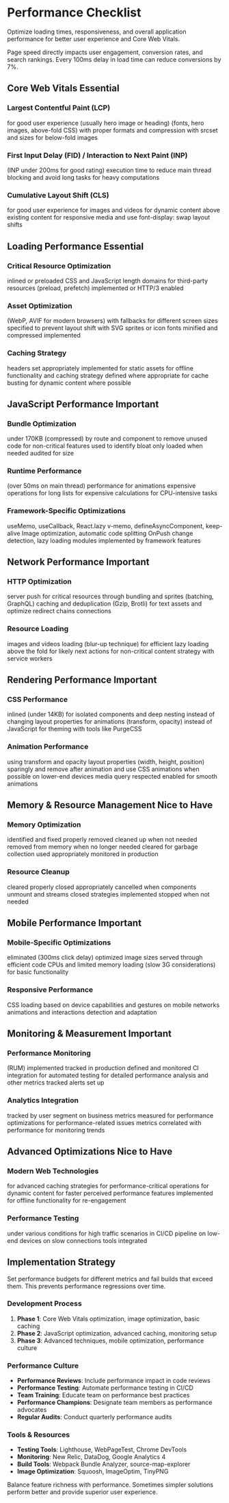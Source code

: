 
# <span className="text-4xl font-bold bg-gradient-to-r from-orange-600 to-red-600 bg-clip-text text-transparent">Performance Checklist</span>

<ChecklistProgressWrapper pageTitle="Performance" />

<p className="text-xl font-medium text-muted-foreground mb-8">Optimize loading times, responsiveness, and overall application performance for better user experience and Core Web Vitals.</p>

<Alert title="Performance Matters">
  Page speed directly impacts user engagement, conversion rates, and search rankings. Every 100ms delay in load time can reduce conversions by 7%.
</Alert>

## <span className="text-2xl font-semibold text-orange-800 dark:text-orange-200">Core Web Vitals</span> <Badge variant="default">Essential</Badge>

### <span className="text-lg font-medium text-orange-700 dark:text-orange-300">Largest Contentful Paint (LCP)</span>
<ChecklistItem title="LCP under 2.5 seconds">for good user experience</ChecklistItem>
<ChecklistItem title="Optimize largest element">(usually hero image or heading)</ChecklistItem>
<ChecklistItem title="Preload critical resources">(fonts, hero images, above-fold CSS)</ChecklistItem>
<ChecklistItem title="Optimize images">with proper formats and compression</ChecklistItem>
<ChecklistItem title="Minimize render-blocking resources"></ChecklistItem>
<ChecklistItem title="Use responsive images">with srcset and sizes</ChecklistItem>
<ChecklistItem title="Implement lazy loading">for below-fold images</ChecklistItem>

### <span className="text-lg font-medium text-orange-700 dark:text-orange-300">First Input Delay (FID) / Interaction to Next Paint (INP)</span>
<ChecklistItem title="FID under 100ms">(INP under 200ms for good rating)</ChecklistItem>
<ChecklistItem title="Minimize JavaScript">execution time</ChecklistItem>
<ChecklistItem title="Code splitting">to reduce main thread blocking</ChecklistItem>
<ChecklistItem title="Optimize event handlers">and avoid long tasks</ChecklistItem>
<ChecklistItem title="Use web workers">for heavy computations</ChecklistItem>
<ChecklistItem title="Defer non-critical JavaScript"></ChecklistItem>
<ChecklistItem title="Optimize third-party scripts"></ChecklistItem>

### <span className="text-lg font-medium text-orange-700 dark:text-orange-300">Cumulative Layout Shift (CLS)</span>
<ChecklistItem title="CLS under 0.1">for good user experience</ChecklistItem>
<ChecklistItem title="Set size attributes">for images and videos</ChecklistItem>
<ChecklistItem title="Reserve space">for dynamic content</ChecklistItem>
<ChecklistItem title="Avoid injecting content">above existing content</ChecklistItem>
<ChecklistItem title="Use CSS aspect-ratio">for responsive media</ChecklistItem>
<ChecklistItem title="Preload critical fonts">and use font-display: swap</ChecklistItem>
<ChecklistItem title="Minimize web font">layout shifts</ChecklistItem>

## <span className="text-2xl font-semibold text-orange-800 dark:text-orange-200">Loading Performance</span> <Badge variant="default">Essential</Badge>

### <span className="text-lg font-medium text-orange-700 dark:text-orange-300">Critical Resource Optimization</span>
<ChecklistItem title="Critical CSS">inlined or preloaded</ChecklistItem>
<ChecklistItem title="Eliminate render-blocking">CSS and JavaScript</ChecklistItem>
<ChecklistItem title="Optimize critical path">length</ChecklistItem>
<ChecklistItem title="Preconnect to external">domains</ChecklistItem>
<ChecklistItem title="DNS prefetch">for third-party resources</ChecklistItem>
<ChecklistItem title="Resource hints">(preload, prefetch) implemented</ChecklistItem>
<ChecklistItem title="HTTP/2">or HTTP/3 enabled</ChecklistItem>

### Asset Optimization
<ChecklistItem title="Image compression">(WebP, AVIF for modern browsers)</ChecklistItem>
<ChecklistItem title="Next-gen image formats">with fallbacks</ChecklistItem>
<ChecklistItem title="Responsive images">for different screen sizes</ChecklistItem>
<ChecklistItem title="Image dimensions">specified to prevent layout shift</ChecklistItem>
<ChecklistItem title="Icon fonts replaced">with SVG sprites or icon fonts</ChecklistItem>
<ChecklistItem title="CSS and JavaScript">minified and compressed</ChecklistItem>
<ChecklistItem title="Dead code elimination">implemented</ChecklistItem>

### Caching Strategy
<ChecklistItem title="Browser caching">headers set appropriately</ChecklistItem>
<ChecklistItem title="CDN">implemented for static assets</ChecklistItem>
<ChecklistItem title="Service worker">for offline functionality and caching</ChecklistItem>
<ChecklistItem title="Application cache">strategy defined</ChecklistItem>
<ChecklistItem title="API response caching">where appropriate</ChecklistItem>
<ChecklistItem title="Static asset versioning">for cache busting</ChecklistItem>
<ChecklistItem title="Edge caching">for dynamic content where possible</ChecklistItem>

## JavaScript Performance <Badge variant="warning">Important</Badge>

### Bundle Optimization
<ChecklistItem title="JavaScript bundle size">under 170KB (compressed)</ChecklistItem>
<ChecklistItem title="Code splitting">by route and component</ChecklistItem>
<ChecklistItem title="Tree shaking">to remove unused code</ChecklistItem>
<ChecklistItem title="Dynamic imports">for non-critical features</ChecklistItem>
<ChecklistItem title="Webpack bundle analyzer">used to identify bloat</ChecklistItem>
<ChecklistItem title="Polyfills">only loaded when needed</ChecklistItem>
<ChecklistItem title="Third-party dependencies">audited for size</ChecklistItem>

### Runtime Performance
<ChecklistItem title="Avoid long tasks">(over 50ms on main thread)</ChecklistItem>
<ChecklistItem title="Optimize rendering">performance</ChecklistItem>
<ChecklistItem title="Use requestAnimationFrame">for animations</ChecklistItem>
<ChecklistItem title="Debounce and throttle">expensive operations</ChecklistItem>
<ChecklistItem title="Virtual scrolling">for long lists</ChecklistItem>
<ChecklistItem title="Memoization">for expensive calculations</ChecklistItem>
<ChecklistItem title="Web workers">for CPU-intensive tasks</ChecklistItem>

### Framework-Specific Optimizations
<ChecklistItem title="React">useMemo, useCallback, React.lazy</ChecklistItem>
<ChecklistItem title="Vue">v-memo, defineAsyncComponent, keep-alive</ChecklistItem>
<ChecklistItem title="Next.js">Image optimization, automatic code splitting</ChecklistItem>
<ChecklistItem title="Angular">OnPush change detection, lazy loading modules</ChecklistItem>
<ChecklistItem title="Component lazy loading">implemented</ChecklistItem>
<ChecklistItem title="Bundle splitting">by framework features</ChecklistItem>

## Network Performance <Badge variant="warning">Important</Badge>

### HTTP Optimization
<ChecklistItem title="HTTP/2">server push for critical resources</ChecklistItem>
<ChecklistItem title="Reduce HTTP requests">through bundling and sprites</ChecklistItem>
<ChecklistItem title="Optimize API calls">(batching, GraphQL)</ChecklistItem>
<ChecklistItem title="Implement request">caching and deduplication</ChecklistItem>
<ChecklistItem title="Use compression">(Gzip, Brotli) for text assets</ChecklistItem>
<ChecklistItem title="Minimize redirects">and optimize redirect chains</ChecklistItem>
<ChecklistItem title="Enable keep-alive">connections</ChecklistItem>

### Resource Loading
<ChecklistItem title="Lazy load">images and videos</ChecklistItem>
<ChecklistItem title="Progressive image">loading (blur-up technique)</ChecklistItem>
<ChecklistItem title="Intersection Observer">for efficient lazy loading</ChecklistItem>
<ChecklistItem title="Preload critical resources">above the fold</ChecklistItem>
<ChecklistItem title="Prefetch resources">for likely next actions</ChecklistItem>
<ChecklistItem title="Background loading">for non-critical content</ChecklistItem>
<ChecklistItem title="Offline-first">strategy with service workers</ChecklistItem>

## Rendering Performance <Badge variant="warning">Important</Badge>

### CSS Performance
<ChecklistItem title="Critical CSS">inlined (under 14KB)</ChecklistItem>
<ChecklistItem title="CSS containment">for isolated components</ChecklistItem>
<ChecklistItem title="Avoid complex selectors">and deep nesting</ChecklistItem>
<ChecklistItem title="Use CSS transforms">instead of changing layout properties</ChecklistItem>
<ChecklistItem title="GPU acceleration">for animations (transform, opacity)</ChecklistItem>
<ChecklistItem title="CSS custom properties">instead of JavaScript for theming</ChecklistItem>
<ChecklistItem title="Remove unused CSS">with tools like PurgeCSS</ChecklistItem>

### Animation Performance
<ChecklistItem title="60fps animations">using transform and opacity</ChecklistItem>
<ChecklistItem title="Avoid animating">layout properties (width, height, position)</ChecklistItem>
<ChecklistItem title="Use will-change">sparingly and remove after animation</ChecklistItem>
<ChecklistItem title="Optimize SVG animations">and use CSS animations when possible</ChecklistItem>
<ChecklistItem title="Reduce animation complexity">on lower-end devices</ChecklistItem>
<ChecklistItem title="Prefers-reduced-motion">media query respected</ChecklistItem>
<ChecklistItem title="Hardware acceleration">enabled for smooth animations</ChecklistItem>

## Memory & Resource Management <Badge variant="secondary">Nice to Have</Badge>

### Memory Optimization
<ChecklistItem title="Memory leaks">identified and fixed</ChecklistItem>
<ChecklistItem title="Event listeners">properly removed</ChecklistItem>
<ChecklistItem title="Large objects">cleaned up when not needed</ChecklistItem>
<ChecklistItem title="DOM nodes">removed from memory when no longer needed</ChecklistItem>
<ChecklistItem title="Image references">cleared for garbage collection</ChecklistItem>
<ChecklistItem title="WeakMap and WeakSet">used appropriately</ChecklistItem>
<ChecklistItem title="Memory usage">monitored in production</ChecklistItem>

### Resource Cleanup
<ChecklistItem title="Timers and intervals">cleared properly</ChecklistItem>
<ChecklistItem title="WebSocket connections">closed appropriately</ChecklistItem>
<ChecklistItem title="API requests">cancelled when components unmount</ChecklistItem>
<ChecklistItem title="File handles">and streams closed</ChecklistItem>
<ChecklistItem title="Cache eviction">strategies implemented</ChecklistItem>
<ChecklistItem title="Background tasks">stopped when not needed</ChecklistItem>

## Mobile Performance <Badge variant="warning">Important</Badge>

### Mobile-Specific Optimizations
<ChecklistItem title="Touch delay">eliminated (300ms click delay)</ChecklistItem>
<ChecklistItem title="Viewport meta tag">optimized</ChecklistItem>
<ChecklistItem title="Mobile-specific">image sizes served</ChecklistItem>
<ChecklistItem title="Reduce battery usage">through efficient code</ChecklistItem>
<ChecklistItem title="Optimize for slower">CPUs and limited memory</ChecklistItem>
<ChecklistItem title="Network-aware">loading (slow 3G considerations)</ChecklistItem>
<ChecklistItem title="Progressive enhancement">for basic functionality</ChecklistItem>

### Responsive Performance
<ChecklistItem title="Mobile-first">CSS loading</ChecklistItem>
<ChecklistItem title="Conditional loading">based on device capabilities</ChecklistItem>
<ChecklistItem title="Optimize touch interactions">and gestures</ChecklistItem>
<ChecklistItem title="Reduce data usage">on mobile networks</ChecklistItem>
<ChecklistItem title="Battery-efficient">animations and interactions</ChecklistItem>
<ChecklistItem title="Connection type">detection and adaptation</ChecklistItem>

## Monitoring & Measurement <Badge variant="warning">Important</Badge>

### Performance Monitoring
<ChecklistItem title="Real User Monitoring">(RUM) implemented</ChecklistItem>
<ChecklistItem title="Core Web Vitals">tracked in production</ChecklistItem>
<ChecklistItem title="Performance budgets">defined and monitored</ChecklistItem>
<ChecklistItem title="Lighthouse">CI integration for automated testing</ChecklistItem>
<ChecklistItem title="WebPageTest">for detailed performance analysis</ChecklistItem>
<ChecklistItem title="Speed Index">and other metrics tracked</ChecklistItem>
<ChecklistItem title="Performance regression">alerts set up</ChecklistItem>

### Analytics Integration
<ChecklistItem title="Page load times">tracked by user segment</ChecklistItem>
<ChecklistItem title="Performance impact">on business metrics measured</ChecklistItem>
<ChecklistItem title="A/B testing">for performance optimizations</ChecklistItem>
<ChecklistItem title="Error tracking">for performance-related issues</ChecklistItem>
<ChecklistItem title="User experience">metrics correlated with performance</ChecklistItem>
<ChecklistItem title="Performance dashboards">for monitoring trends</ChecklistItem>

## Advanced Optimizations <Badge variant="secondary">Nice to Have</Badge>

### Modern Web Technologies
<ChecklistItem title="Service Workers">for advanced caching strategies</ChecklistItem>
<ChecklistItem title="Web Assembly">for performance-critical operations</ChecklistItem>
<ChecklistItem title="Edge-side rendering">for dynamic content</ChecklistItem>
<ChecklistItem title="Streaming SSR">for faster perceived performance</ChecklistItem>
<ChecklistItem title="Progressive Web App">features implemented</ChecklistItem>
<ChecklistItem title="Background sync">for offline functionality</ChecklistItem>
<ChecklistItem title="Push notifications">for re-engagement</ChecklistItem>

### Performance Testing
<ChecklistItem title="Load testing">under various conditions</ChecklistItem>
<ChecklistItem title="Stress testing">for high traffic scenarios</ChecklistItem>
<ChecklistItem title="Performance testing">in CI/CD pipeline</ChecklistItem>
<ChecklistItem title="Device testing">on low-end devices</ChecklistItem>
<ChecklistItem title="Network testing">on slow connections</ChecklistItem>
<ChecklistItem title="Performance profiling">tools integrated</ChecklistItem>

## Implementation Strategy

<Alert title="Performance Budget">
  Set performance budgets for different metrics and fail builds that exceed them. This prevents performance regressions over time.
</Alert>

### Development Process

1. **Phase 1**: Core Web Vitals optimization, image optimization, basic caching
2. **Phase 2**: JavaScript optimization, advanced caching, monitoring setup
3. **Phase 3**: Advanced techniques, mobile optimization, performance culture

### Performance Culture

- **Performance Reviews**: Include performance impact in code reviews
- **Performance Testing**: Automate performance testing in CI/CD
- **Team Training**: Educate team on performance best practices
- **Performance Champions**: Designate team members as performance advocates
- **Regular Audits**: Conduct quarterly performance audits

### Tools & Resources

- **Testing Tools**: Lighthouse, WebPageTest, Chrome DevTools
- **Monitoring**: New Relic, DataDog, Google Analytics 4
- **Build Tools**: Webpack Bundle Analyzer, source-map-explorer
- **Image Optimization**: Squoosh, ImageOptim, TinyPNG

<Alert variant="warning" title="Performance vs Features">
  Balance feature richness with performance. Sometimes simpler solutions perform better and provide superior user experience.
</Alert>
